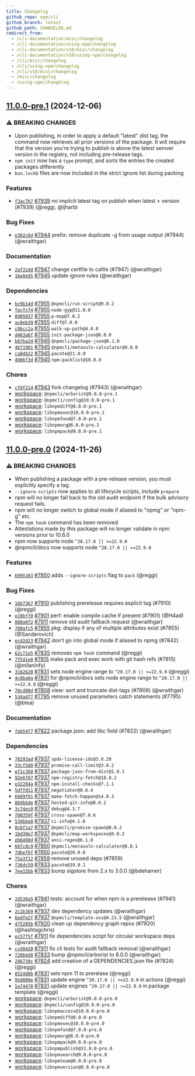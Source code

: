 ```yaml
---
title: Changelog
github_repo: npm/cli
github_branch: latest
github_path: CHANGELOG.md
redirect_from:
  - /cli-documentation/misc/changelog
  - /cli-documentation/using-npm/changelog
  - /cli-documentation/v10/misc/changelog
  - /cli-documentation/v10/using-npm/changelog
  - /cli/misc/changelog
  - /cli/using-npm/changelog
  - /cli/v10/misc/changelog
  - /misc/changelog
  - /using-npm/changelog
---
```


## [11.0.0-pre.1](https://github.com/npm/cli/compare/v11.0.0-pre.0...v11.0.0-pre.1) (2024-12-06)

### ⚠️ BREAKING CHANGES

- Upon publishing, in order to apply a default "latest" dist tag, the command now retrieves all prior versions of the package. It will require that the version you're trying to publish is above the latest semver version in the registry, not including pre-release tags.
- `npm init` now has a `type` prompt, and sorts the entries the created packages differently
- `bun.lockb` files are now included in the strict ignore list during packing

### Features

- [`f3ac7b7`](https://github.com/npm/cli/commit/f3ac7b7460e1d9e1f9d3d8056317e36bb9813d5d) [#7939](https://github.com/npm/cli/pull/7939) no implicit latest tag on publish when latest > version (#7939) (@reggi, @ljharb)

### Bug Fixes

- [`e362c6d`](https://github.com/npm/cli/commit/e362c6d3a6c8bc0221b8c8a6c3dd623da9e6ae04) [#7944](https://github.com/npm/cli/pull/7944) prefix: remove duplicate -g from usage output (#7944) (@wraithgar)

### Documentation

- [`2af31dd`](https://github.com/npm/cli/commit/2af31dd30f4c226f43ce7295cd0b5fbb3f3cb2a6) [#7947](https://github.com/npm/cli/pull/7947) change certfile to cafile (#7947) (@wraithgar)
- [`1be8e95`](https://github.com/npm/cli/commit/1be8e9500826e7aef041976fd908658f473caf23) [#7945](https://github.com/npm/cli/pull/7945) update ignore rules (@wraithgar)

### Dependencies

- [`bc9b14d`](https://github.com/npm/cli/commit/bc9b14dc35378262c36ef5f59f96455b21a430cc) [#7955](https://github.com/npm/cli/pull/7955) `@npmcli/run-script@9.0.2`
- [`fecfcf4`](https://github.com/npm/cli/commit/fecfcf4987e30cc5ed04b0b77ccc9eb30c2b5c8f) [#7955](https://github.com/npm/cli/pull/7955) `node-gyp@11.0.0`
- [`8905037`](https://github.com/npm/cli/commit/890503767c733a1eacfdd562b01eb37ac253906c) [#7955](https://github.com/npm/cli/pull/7955) `p-map@7.0.2`
- [`ac8eb39`](https://github.com/npm/cli/commit/ac8eb390b0e0a21346fcdc5476ee0b884278b3a9) [#7955](https://github.com/npm/cli/pull/7955) `diff@7.0.0`
- [`c0bcc2a`](https://github.com/npm/cli/commit/c0bcc2a860fec5c86234dec44f5474364c25aefc) [#7955](https://github.com/npm/cli/pull/7955) `walk-up-path@4.0.0`
- [`d463a6f`](https://github.com/npm/cli/commit/d463a6f071da79b7a2151eeeea8a6f6cceea182f) [#7955](https://github.com/npm/cli/pull/7955) `init-package-json@8.0.0`
- [`b87ba24`](https://github.com/npm/cli/commit/b87ba2402ab86532d54b7b4e09b38582c0f11a5e) [#7945](https://github.com/npm/cli/pull/7945) `@npmcli/package-json@6.1.0`
- [`4bf1901`](https://github.com/npm/cli/commit/4bf1901f6dc57748d851ebe82262e9bef85a4ba7) [#7945](https://github.com/npm/cli/pull/7945) `@npmcli/metavuln-calculator@9.0.0`
- [`ca84b22`](https://github.com/npm/cli/commit/ca84b22a18806495c37ef6ee2aecd42a1c7bb7f6) [#7945](https://github.com/npm/cli/pull/7945) `pacote@21.0.0`
- [`4906f3d`](https://github.com/npm/cli/commit/4906f3ddf05c97f6e9832617a22c7ae228b46985) [#7945](https://github.com/npm/cli/pull/7945) `npm-packlist@10.0.0`

### Chores

- [`cfdf214`](https://github.com/npm/cli/commit/cfdf2147b5bfd80c7478486d07cb085de6fb8c4c) [#7943](https://github.com/npm/cli/pull/7943) fork changelog (#7943) (@wraithgar)
- [workspace](https://github.com/npm/cli/releases/tag/arborist-v9.0.0-pre.1): `@npmcli/arborist@9.0.0-pre.1`
- [workspace](https://github.com/npm/cli/releases/tag/config-v10.0.0-pre.1): `@npmcli/config@10.0.0-pre.1`
- [workspace](https://github.com/npm/cli/releases/tag/libnpmdiff-v8.0.0-pre.1): `libnpmdiff@8.0.0-pre.1`
- [workspace](https://github.com/npm/cli/releases/tag/libnpmexec-v10.0.0-pre.1): `libnpmexec@10.0.0-pre.1`
- [workspace](https://github.com/npm/cli/releases/tag/libnpmfund-v7.0.0-pre.1): `libnpmfund@7.0.0-pre.1`
- [workspace](https://github.com/npm/cli/releases/tag/libnpmorg-v8.0.0-pre.1): `libnpmorg@8.0.0-pre.1`
- [workspace](https://github.com/npm/cli/releases/tag/libnpmpack-v9.0.0-pre.1): `libnpmpack@9.0.0-pre.1`

## [11.0.0-pre.0](https://github.com/npm/cli/compare/v10.9.0...v11.0.0-pre.0) (2024-11-26)

### ⚠️ BREAKING CHANGES

- When publishing a package with a pre-release version, you must explicitly specify a tag.
- `--ignore-scripts` now applies to all lifecycle scripts, include `prepare`
- npm will no longer fall back to the old audit endpoint if the bulk advisory request fails.
- npm will no longer switch to global mode if aliased to "npmg" or "npm-g" etc.
- The `npm hook` command has been removed
- Attestations made by this package will no longer validate in npm versions prior to 10.6.0
- npm now supports node `^20.17.0 || >=22.9.0`
- @npmcli/docs now supports node `^20.17.0 || >=22.9.0`

### Features

- [`6995303`](https://github.com/npm/cli/commit/6995303687ab59541b727bf611f73624d1829b6c) [#7850](https://github.com/npm/cli/pull/7850) adds `--ignore-scripts` flag to `pack` (@reggi)

### Bug Fixes

- [`16b7367`](https://github.com/npm/cli/commit/16b7367245a0ea7228a27a43555eefb3c6b16870) [#7910](https://github.com/npm/cli/pull/7910) publishing prerelease requires explicit tag (#7910) (@reggi)
- [`e19bff0`](https://github.com/npm/cli/commit/e19bff0ece79b189497720f076c0b324cb641061) [#7901](https://github.com/npm/cli/pull/7901) perf: enable compile cache if present (#7901) (@H4ad)
- [`080a0f2`](https://github.com/npm/cli/commit/080a0f2d3f09a81f0a5b2992431e0bc7feb8d701) [#7911](https://github.com/npm/cli/pull/7911) remove old audit fallback request (@wraithgar)
- [`780afc5`](https://github.com/npm/cli/commit/780afc50e3a345feb1871a28e33fa48235bc3bd5) [#7855](https://github.com/npm/cli/pull/7855) pkg: display if any of multiple attributes exist (#7855) (@Sanderovich)
- [`ecd2d23`](https://github.com/npm/cli/commit/ecd2d23d429b2fee833e534e679cce97e4190b1b) [#7842](https://github.com/npm/cli/pull/7842) don't go into global mode if aliased to npmg (#7842) (@wraithgar)
- [`62c71e5`](https://github.com/npm/cli/commit/62c71e5128a01283f97bd62da30ddc673bddda0b) [#7835](https://github.com/npm/cli/pull/7835) removes `npm hook` command (@reggi)
- [`7f541e8`](https://github.com/npm/cli/commit/7f541e82a0b2908cc0cfef9a36b714eeab40c029) [#7815](https://github.com/npm/cli/pull/7815) make pack and exec work with git hash refs (#7815) (@milaninfy)
- [`3162620`](https://github.com/npm/cli/commit/316262004747e04dfdcf2628abbc45cd366c86b8) [#7831](https://github.com/npm/cli/pull/7831) sets node engine range to `^20.17.0 || >=22.9.0` (@reggi)
- [`4c8ba0a`](https://github.com/npm/cli/commit/4c8ba0aa678b532146200e4cc082f151983b0d82) [#7831](https://github.com/npm/cli/pull/7831) for @npmcli/docs sets node engine range to `^20.17.0 || >=22.9.0` (@reggi)
- [`70cd88d`](https://github.com/npm/cli/commit/70cd88d95aa06ac96154c14ee262076704af807f) [#7808](https://github.com/npm/cli/pull/7808) view: sort and truncate dist-tags (#7808) (@wraithgar)
- [`534ad77`](https://github.com/npm/cli/commit/534ad7789e5c61f579f44d782bdd18ea3ff1ee20) [#7795](https://github.com/npm/cli/pull/7795) remove unused parameters catch statements (#7795) (@btea)

### Documentation

- [`feb54f7`](https://github.com/npm/cli/commit/feb54f7e9a39bd52519221bae4fafc8bc70f235e) [#7822](https://github.com/npm/cli/pull/7822) package.json: add libc field (#7822) (@wraithgar)

### Dependencies

- [`78293ad`](https://github.com/npm/cli/commit/78293ad9b58b30b373dd69d15ea4e5735e720f55) [#7937](https://github.com/npm/cli/pull/7937) `spdx-license-ids@3.0.20`
- [`33cf580`](https://github.com/npm/cli/commit/33cf5801308b4b0b2a055e842a340135367f8a8d) [#7937](https://github.com/npm/cli/pull/7937) `promise-call-limit@3.0.2`
- [`ef1c368`](https://github.com/npm/cli/commit/ef1c3687b35295993258127ad7a5b0fd323fba8b) [#7937](https://github.com/npm/cli/pull/7937) `package-json-from-dist@1.0.1`
- [`92e6f07`](https://github.com/npm/cli/commit/92e6f076789b3bc39377308b84ee834b98855258) [#7937](https://github.com/npm/cli/pull/7937) `npm-registry-fetch@18.0.2`
- [`e32284a`](https://github.com/npm/cli/commit/e32284a8ebb679e41a2e8f0c8c63cc704296810c) [#7937](https://github.com/npm/cli/pull/7937) `npm-install-checks@7.1.1`
- [`5dffd11`](https://github.com/npm/cli/commit/5dffd112ba85864582b9af688ffc0b6d1a6a0166) [#7937](https://github.com/npm/cli/pull/7937) `negotiator@0.6.4`
- [`69d9f01`](https://github.com/npm/cli/commit/69d9f01ab11cb79bede2bde00423b9511d048c56) [#7937](https://github.com/npm/cli/pull/7937) `make-fetch-happen@14.0.3`
- [`884bbde`](https://github.com/npm/cli/commit/884bbde5a2865722fae0eb4de386f4d55ebdba93) [#7937](https://github.com/npm/cli/pull/7937) `hosted-git-info@8.0.2`
- [`3c74ec0`](https://github.com/npm/cli/commit/3c74ec00e1244178226b88331f703aded3c9d1e2) [#7937](https://github.com/npm/cli/pull/7937) `debug@4.3.7`
- [`f00359f`](https://github.com/npm/cli/commit/f00359f422d00ea6d209d624e2885e072b0a8f60) [#7937](https://github.com/npm/cli/pull/7937) `cross-spawn@7.0.6`
- [`534bbe8`](https://github.com/npm/cli/commit/534bbe8482f04f65c96c34fdd8734be91b29b18a) [#7937](https://github.com/npm/cli/pull/7937) `ci-info@4.1.0`
- [`8cbf1a7`](https://github.com/npm/cli/commit/8cbf1a75e12c586cdf77f03f7494ecb17b7030df) [#7937](https://github.com/npm/cli/pull/7937) `@npmcli/promise-spawn@8.0.2`
- [`1bd39e7`](https://github.com/npm/cli/commit/1bd39e7f766373021cc137fecc3cc3076967b444) [#7937](https://github.com/npm/cli/pull/7937) `@npmcli/map-workspaces@4.0.2`
- [`eb6498d`](https://github.com/npm/cli/commit/eb6498dc543fa117ba4d4bc87c7bc77423e2b72a) [#7937](https://github.com/npm/cli/pull/7937) `ansi-regex@6.1.0`
- [`66fc8c9`](https://github.com/npm/cli/commit/66fc8c997a37b0e28d35cb537fc68f6ed5466a73) [#7850](https://github.com/npm/cli/pull/7850) `@npmcli/metavuln-calculator@8.0.1`
- [`7dbef6f`](https://github.com/npm/cli/commit/7dbef6f3a3ead089b1b8b9fe6b2fa25e24309000) [#7850](https://github.com/npm/cli/pull/7850) `pacote@20.0.0`
- [`75a3f12`](https://github.com/npm/cli/commit/75a3f1228865f426d8790be27f1258e501f2c450) [#7859](https://github.com/npm/cli/pull/7859) remove unused deps (#7859)
- [`f36dc59`](https://github.com/npm/cli/commit/f36dc593ecbfe77439a1d0e31afb5a45de3b8d14) [#7833](https://github.com/npm/cli/pull/7833) `pacote@19.0.1`
- [`7ee15bb`](https://github.com/npm/cli/commit/7ee15bbdc1da0ed85297f47952b66089f29ed3fd) [#7833](https://github.com/npm/cli/pull/7833) bump sigstore from 2.x to 3.0.0 (@bdehamer)

### Chores

- [`2d530a5`](https://github.com/npm/cli/commit/2d530a5db705e72569d4beec02d86a2939b212f3) [#7941](https://github.com/npm/cli/pull/7941) tests: account for when npm is a prerelease (#7941) (@wraithgar)
- [`2c1b369`](https://github.com/npm/cli/commit/2c1b36951b1af9b798ece9392d778d4f9eff2268) [#7937](https://github.com/npm/cli/pull/7937) dev dependency updates (@wraithgar)
- [`6edfe2f`](https://github.com/npm/cli/commit/6edfe2f3a45169b6d194ccd8d366bb8d0e09b4a5) [#7937](https://github.com/npm/cli/pull/7937) `@npmcli/template-oss@4.23.5` (@wraithgar)
- [`475285b`](https://github.com/npm/cli/commit/475285b81e8db441ccadca1273b2bae9d83fc941) [#7920](https://github.com/npm/cli/pull/7920) clean up dependency graph repos (#7920) (@hashtagchris)
- [`ec57f5f`](https://github.com/npm/cli/commit/ec57f5f0831e6e82b87b9ed9ebdfa9fc3d5ba1ee) [#7911](https://github.com/npm/cli/pull/7911) fix dependencies script for circular workspace deps (@wraithgar)
- [`ccd8420`](https://github.com/npm/cli/commit/ccd84201e4e369992289842a5117cb3b531a7a36) [#7911](https://github.com/npm/cli/pull/7911) fix cli tests for audit fallback removal (@wraithgar)
- [`720b4d8`](https://github.com/npm/cli/commit/720b4d807bd2e214a045a9ffa9c56435823a7a05) [#7833](https://github.com/npm/cli/pull/7833) bump @npmcli/arborist to 8.0.0 (@wraithgar)
- [`286739c`](https://github.com/npm/cli/commit/286739c0224bad88c4a38927bafd61973f71098c) [#7824](https://github.com/npm/cli/pull/7824) add creation of a DEPENDENCIES.json file (#7824) (@reggi)
- [`852dd8b`](https://github.com/npm/cli/commit/852dd8bdcb958439d343bcd9fb27fb4f07e95991) [#7831](https://github.com/npm/cli/pull/7831) sets npm 11 to prerelase (@reggi)
- [`95d009e`](https://github.com/npm/cli/commit/95d009e606b187b9e148f4f1119b8a19e5beb7f0) [#7831](https://github.com/npm/cli/pull/7831) update engine `^20.17.0 || >=22.9.0` in actions (@reggi)
- [`5a74478`](https://github.com/npm/cli/commit/5a744782af53d6655669e49d911468934ea5e027) [#7831](https://github.com/npm/cli/pull/7831) update engines `^20.17.0 || >=22.9.0` in package template (@reggi)
- [workspace](https://github.com/npm/cli/releases/tag/arborist-v9.0.0-pre.0): `@npmcli/arborist@9.0.0-pre.0`
- [workspace](https://github.com/npm/cli/releases/tag/config-v10.0.0-pre.0): `@npmcli/config@10.0.0-pre.0`
- [workspace](https://github.com/npm/cli/releases/tag/libnpmaccess-v10.0.0-pre.0): `libnpmaccess@10.0.0-pre.0`
- [workspace](https://github.com/npm/cli/releases/tag/libnpmdiff-v8.0.0-pre.0): `libnpmdiff@8.0.0-pre.0`
- [workspace](https://github.com/npm/cli/releases/tag/libnpmexec-v10.0.0-pre.0): `libnpmexec@10.0.0-pre.0`
- [workspace](https://github.com/npm/cli/releases/tag/libnpmfund-v7.0.0-pre.0): `libnpmfund@7.0.0-pre.0`
- [workspace](https://github.com/npm/cli/releases/tag/libnpmorg-v8.0.0-pre.0): `libnpmorg@8.0.0-pre.0`
- [workspace](https://github.com/npm/cli/releases/tag/libnpmpack-v9.0.0-pre.0): `libnpmpack@9.0.0-pre.0`
- [workspace](https://github.com/npm/cli/releases/tag/libnpmpublish-v11.0.0-pre.0): `libnpmpublish@11.0.0-pre.0`
- [workspace](https://github.com/npm/cli/releases/tag/libnpmsearch-v9.0.0-pre.0): `libnpmsearch@9.0.0-pre.0`
- [workspace](https://github.com/npm/cli/releases/tag/libnpmteam-v8.0.0-pre.0): `libnpmteam@8.0.0-pre.0`
- [workspace](https://github.com/npm/cli/releases/tag/libnpmversion-v8.0.0-pre.0): `libnpmversion@8.0.0-pre.0`
